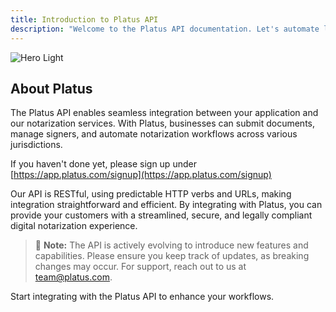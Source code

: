 ```yaml
---
title: Introduction to Platus API
description: "Welcome to the Platus API documentation. Let's automate legal for your business."
---
```


<img alt="Hero Light" classname="block dark:hidden" src="/images/platus-main.svg" />

## About Platus

The Platus API enables seamless integration between your application and our notarization services. With Platus, businesses can submit documents, manage signers, and automate notarization workflows across various jurisdictions.

If you haven't done yet, please sign up under [https://app.platus.com/signup](https://app.platus.com/signup)

Our API is RESTful, using predictable HTTP verbs and URLs, making integration straightforward and efficient. By integrating with Platus, you can provide your customers with a streamlined, secure, and legally compliant digital notarization experience.

> 🔨 **Note:** The API is actively evolving to introduce new features and capabilities. Please ensure you keep track of updates, as breaking changes may occur. For support, reach out to us at [team@platus.com](mailto:team@platus.com).

<CardGroup cols={1}>
  <Card title="Get Started with API" icon="rocket" href="/quickstart">
    Start integrating with the Platus API to enhance your workflows.
  </Card>
</CardGroup>